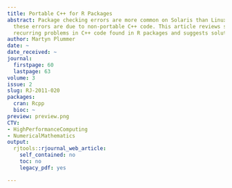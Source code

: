 ```yaml
---
title: Portable C++ for R Packages
abstract: Package checking errors are more common on Solaris than Linux. In many cases,
  these errors are due to non-portable C++ code. This article reviews some commonly
  recurring problems in C++ code found in R packages and suggests solutions.
author: Martyn Plummer
date: ~
date_received: ~
journal:
  firstpage: 60
  lastpage: 63
volume: 3
issue: 2
slug: RJ-2011-020
packages:
  cran: Rcpp
  bioc: ~
preview: preview.png
CTV:
- HighPerformanceComputing
- NumericalMathematics
output:
  rjtools::rjournal_web_article:
    self_contained: no
    toc: no
    legacy_pdf: yes

---
```

